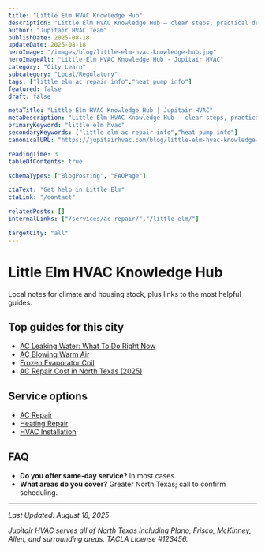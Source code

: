 ```yaml
---
title: "Little Elm HVAC Knowledge Hub"
description: "Little Elm HVAC Knowledge Hub — clear steps, practical detail, and when to call a pro in North Texas."
author: "Jupitair HVAC Team"
publishDate: 2025-08-18
updateDate: 2025-08-18
heroImage: "/images/blog/little-elm-hvac-knowledge-hub.jpg"
heroImageAlt: "Little Elm HVAC Knowledge Hub - Jupitair HVAC"
category: "City Learn"
subcategory: "Local/Regulatory"
tags: ["little elm ac repair info","heat pump info"]
featured: false
draft: false

metaTitle: "Little Elm HVAC Knowledge Hub | Jupitair HVAC"
metaDescription: "Little Elm HVAC Knowledge Hub — clear steps, practical detail, and when to call a pro in North Texas."
primaryKeyword: "little elm hvac"
secondaryKeywords: ["little elm ac repair info","heat pump info"]
canonicalURL: "https://jupitairhvac.com/blog/little-elm-hvac-knowledge-hub"

readingTime: 3
tableOfContents: true

schemaTypes: ["BlogPosting", "FAQPage"]

ctaText: "Get help in Little Elm"
ctaLink: "/contact"

relatedPosts: []
internalLinks: ["/services/ac-repair/","/little-elm/"]

targetCity: "all"
---
```



# Little Elm HVAC Knowledge Hub

Local notes for climate and housing stock, plus links to the most helpful guides.


## Top guides for this city
- [AC Leaking Water: What To Do Right Now](/learn/ac-leaking-water-what-to-do)
- [AC Blowing Warm Air](/learn/ac-blowing-warm-air)
- [Frozen Evaporator Coil](/learn/frozen-evaporator-coil)
- [AC Repair Cost in North Texas (2025)](/learn/ac-repair-cost-north-texas-2025)



<BlogCTA variant="inline" />

## Service options
- [AC Repair](/services/ac-repair/)
- [Heating Repair](/services/heating-repair/)
- [HVAC Installation](/services/hvac-installation/)


## FAQ
- **Do you offer same‑day service?** In most cases.
- **What areas do you cover?** Greater North Texas; call to confirm scheduling.

---

<BlogCTA variant="end" />

*Last Updated: August 18, 2025*

*Jupitair HVAC serves all of North Texas including Plano, Frisco, McKinney, Allen, and surrounding areas. TACLA License #123456.*
